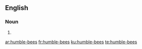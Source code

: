 ==English==

===Noun===
{{head|en|head=[[humble]]-[[bee]]s}}

# {{plural of|humble-bee}}

[[ar:humble-bees]]
[[fr:humble-bees]]
[[ku:humble-bees]]
[[te:humble-bees]]